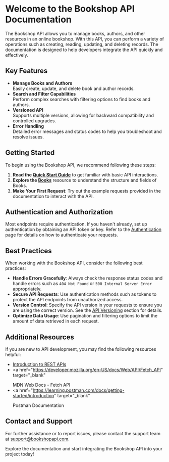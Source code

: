 # Welcome to the Bookshop API Documentation

The Bookshop API allows you to manage books, authors, and other resources in an online bookshop. With this API, you can perform a variety of operations such as creating, reading, updating, and deleting records. The documentation is designed to help developers integrate the API quickly and effectively.

## Key Features

- **Manage Books and Authors**  
  Easily create, update, and delete book and author records.
- **Search and Filter Capabilities**  
  Perform complex searches with filtering options to find books and authors.
- **Versioned API**  
  Supports multiple versions, allowing for backward compatibility and controlled upgrades.
- **Error Handling**  
  Detailed error messages and status codes to help you troubleshoot and resolve issues.

## Getting Started

To begin using the Bookshop API, we recommend following these steps:

1. **Read the [Quick Start Guide](./api-docs/quick-start-guide)** to get familiar with basic API interactions.
2. **Explore the [Books](./api-docs/books)** resource to understand the structure and fields of Books.
3. **Make Your First Request**: Try out the example requests provided in the documentation to interact with the API.

## Authentication and Authorization

Most endpoints require authentication. If you haven't already, set up authentication by obtaining an API token or key. Refer to the [Authentication](./api-docs/authentication) page for details on how to authenticate your requests.

## Best Practices

When working with the Bookshop API, consider the following best practices:

- **Handle Errors Gracefully**: Always check the response status codes and handle errors such as `404 Not Found` or `500 Internal Server Error` appropriately.
- **Secure API Requests**: Use authentication methods such as tokens to protect the API endpoints from unauthorized access.
- **Version Control**: Specify the API version in your requests to ensure you are using the correct version. See the [API Versioning](./api-docs/versioning) section for details.
- **Optimize Data Usage**: Use pagination and filtering options to limit the amount of data retrieved in each request.

## Additional Resources

If you are new to API development, you may find the following resources helpful:

- <a href="https://restfulapi.net" target="_blank">
    Introduction to REST APIs
  </a>
- <a
    href="https://developer.mozilla.org/en-US/docs/Web/API/Fetch_API"
    target="_blank"
  >
    MDN Web Docs - Fetch API
  </a>
- <a
    href="https://learning.postman.com/docs/getting-started/introduction"
    target="_blank"
  >
    Postman Documentation
  </a>

## Contact and Support

For further assistance or to report issues, please contact the support team at [support@bookshopapi.com](mailto:support@bookshopapi.com).

Explore the documentation and start integrating the Bookshop API into your project today!
